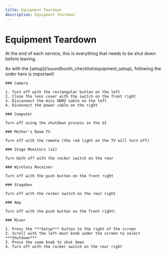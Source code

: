 ```yaml
---
title: Equipment Teardown
description: Equipment Teardown
---
```



# Equipment Teardown

At the end of each service, this is everything that needs to be shut down before leaving.

<Callout type="warning">
    As with the [setup](/soundbooth_checklist/equipment_setup), following the order here is important!
</Callout>

<Steps>

    ### Camera

    1. Turn off with the rectangular button on the left
    2. Close the lens cover with the switch on the front right
    3. Disconnect the mini HDMI cable on the left
    4. Disonnect the power cable on the right

    ### Computer

    Turn off using the shutdown process in the UI

    ### Mother's Room TV

    Turn off with the remote (the red light on the TV will turn off)

    ### Stage Monitors (x2)

    Turn both off with the rocker switch on the rear

    ### Wireless Receiver

    Turn off with the push button on the front right

    ### Stagebox

    Turn off with the rocker switch on the rear right

    ### Amp

    Turn off with the push button on the front right\

    ### Mixer

    1. Press the ***Setup*** button to the right of the screen
    2. Scroll with the left-most knob under the screen to select ***Shutdown***
    3. Press the same knob to shut down
    4. Turn off with the rocker switch on the rear right

</Steps>

